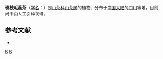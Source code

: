 {{Speciesbox 
| taxon = Camellia punctata
| authority = (kochs) Coh.
}}

'''斑枝毛蕊茶'''（[[学名|学名]]：{{lang|la|''Camellia punctata''}}）是[[山茶科|山茶科]][[山茶属|山茶属]]的植物。分布于[[中国大陆|中国大陆]]的[[四川|四川]]等地，目前尚未由人工引种栽培。

== 参考文献 ==
<div class="references-small">
* {{cite web| url =http://www.bioinfo.cn/db05/KmzwSpecies.php?action=view&id=29098| title =斑枝毛蕊茶| work =《中国高等植物数据库全库》| publisher =中国科学院微生物研究所| author =昆明植物研究所| accessdate =2009-02-26| deadurl =yes| archiveurl =https://web.archive.org/web/20160305055711/http://www.bioinfo.cn/db05/KmzwSpecies.php?action=view&id=29098| archivedate =2016-03-05}}
</div>
{{Taxonbar|from=Q11080291}}

[[Category:山茶属|B]]
[[Category:四川植物|B]]